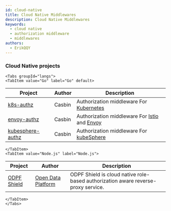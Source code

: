 ```yaml
---
id: cloud-native
title: Cloud Native Middlewares
description: Cloud Native Middlewares
keywords:
  - cloud native
  - authorization middleware
  - middlewares
authors:
  - ErikQQY
---
```




### Cloud Native projects

```mdx-code-block
<Tabs groupId="langs">
<TabItem value="Go" label="Go" default>
```

| Project                                                        | Author | Description                                                                                 |
| -------------------------------------------------------------- | ------ | ------------------------------------------------------------------------------------------- |
| [k8s-authz](https://github.com/casbin/k8s-authz)               | Casbin | Authorization middleware For [Kubernetes](https://kubernetes.io/)                           |
| [envoy-authz](https://github.com/casbin/envoy-authz)           | Casbin | Authorization middleware For [Istio](https://istio.io/) and [Envoy](https://envoyproxy.io/) |
| [kubesphere-authz](https://github.com/casbin/kubesphere-authz) | Casbin | Authorization middleware For [kubeSphere](https://kubesphere.io/)                           |

```mdx-code-block
</TabItem>
<TabItem value="Node.js" label="Node.js">
```

| Project                                       | Author                                        | Description                                                                       |
| --------------------------------------------- | --------------------------------------------- | --------------------------------------------------------------------------------- |
| [ODPF Shield](https://github.com/odpf/shield) | [Open Data Platform](https://github.com/odpf) | ODPF Shield is cloud native role-based authorization aware reverse-proxy service. |

```mdx-code-block
</TabItem>
</Tabs>
```
